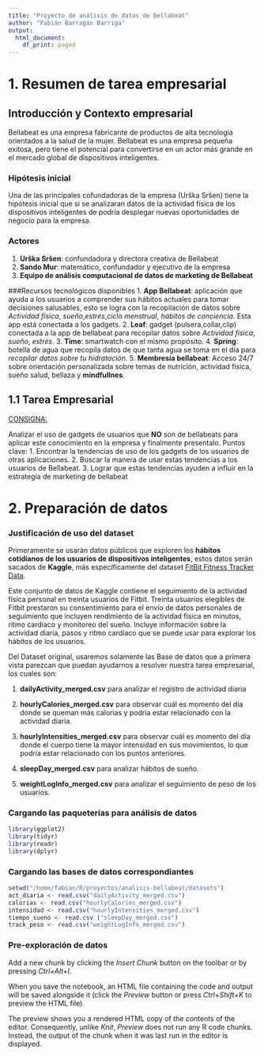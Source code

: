```yaml
---
title: "Proyecto de análisis de datos de Bellabeat"
author: "Fabián Barragán Barriga"
output:
  html_document:
    df_print: paged
---
```

# 1. Resumen de tarea empresarial

## Introducción y Contexto empresarial
Bellabeat es una empresa fabricante de productos de alta tecnología orientados a la salud de la mujer. 
Bellabeat es una empresa pequeña exitosa, pero tiene el potencial para convertirse en un actor más grande en el 
mercado global de dispositivos inteligentes.

### Hipótesis inicial
Una de las principales cofundadoras de la empresa (Urška Sršen) tiene la hipótesis inicial que si se analizaran datos de la 
actividad física de los dispositivos inteligentes de podría desplegar nuevas oportunidades de negocio para la empresa.

### Actores
1. **Urška Sršen**: confundadora y directora creativa de Bellabeat
2. **Sando Mur**: matemático, confundador y ejecutivo de la empresa
3. **Equipo de análisis computacional de datos de marketing de Bellabeat**

###Recursos tecnológicos disponibles
1. **App Bellabeat**: aplicación que ayuda a los usuarios a comprender sus hábitos actuales para tomar decisiones salusables, 
esto se logra con la recopilación de datos sobre *Actividad física*, *sueño*,*estrés*,*ciclo menstrual*, _hábitos de conciencia_.
Esta app está conectada a los gadgets. 
2. **Leaf**: gadget (pulsera,collar,clip) conectada a la app de bellabeat para recopilar datos sobre 
_Actividad física_, _sueño_, _estrés_.
3. **Time**: smartwatch con el mismo propósito.
4. **Spring**: botella de agua que recopila datos de que tanta agua se toma en el día para _recopilar datos sobre tu hidratación_.
5. **Membresía bellabeat**: Acceso 24/7 sobre orientación personalizada sobre temas de nutrición, actividad física, sueño
salud, bellaza y __mindfullnes__.


## 1.1 Tarea Empresarial
<ins>CONSIGNA: </ins>Analizar el uso de gadgets de usuarios que **NO** son de bellabeats para aplicar este conocimiento
en la empresa y finalmente presentalo.
	Puntos clave:
		1. Encontrar la tendencias de uso de los gadgets de los usuarios de otras aplicaciones.
		2. Buscar la manera de usar estas tendencias a los usuarios de Bellabeat.
		3. Lograr que estas tendencias ayuden a influir en la estrategia de marketing de bellabeat


# 2. Preparación de datos

### Justificación de uso del dataset
Primeramente se usarán datos públicos que exploren los **hábitos cotidianos de los usuarios de dispositivos inteligentes**, estos datos serán sacados  de __Kaggle__, más específicamente del dataset [FitBit Fitness Tracker Data](https://www.kaggle.com/datasets/arashnic/fitbit).

Este conjunto de datos de Kaggle contiene el seguimiento de la actividad física personal en treinta usuarios de Fitbit. Treinta usuarios elegibles de Fitbit prestaron su consentimiento para el envío de datos personales de seguimiento que incluyen rendimiento de la actividad física en minutos, ritmo cardíaco y monitoreo del sueño. Incluye información sobre la actividad diaria, pasos y ritmo cardíaco que se puede usar para explorar los hábitos de los usuarios.

Del Dataset original, usaremos solamente las Base de datos que a primera vista parezcan que puedan ayudarnos
a resolver nuestra tarea empresarial, los cuales son:

  1. **dailyActivity_merged.csv** para analizar el registro de actividad diaria
  
  2. **hourlyCalories_merged.csv** para observar cuál es momento del día donde se queman más calorias y podría estar relacionado con la actividad diaria.
  
  3. **hourlyIntensities_merged.csv** para observar cuál es momento del día donde el cuerpo tiene la mayor intensidad en sus movimientos, lo que podría estar relacionado con los puntos anteriores.
  
  4. **sleepDay_merged.csv** para analizar hábitos de sueño.
  
  5. **weightLogInfo_merged.csv** para analizar el seguimiento de peso de los usuarios.
  
### Cargando las paqueterías para análisis de datos
```r
library(ggplot2)
library(tidyr)
library(readr)
library(dplyr)
```

### Cargando las bases de datos correspondiantes
```r
setwd("/home/fabian/R/proyectos/analisis-bellabeat/datasets")
act_diaria <- read.csv("dailyActivity_merged.csv")
calorias <- read.csv("hourlyCalories_merged.csv")
intensidad <- read.csv("hourlyIntensities_merged.csv")
tiempo_sueno <- read.csv ("sleepDay_merged.csv")
track_peso <- read.csv("weightLogInfo_merged.csv")

```

### Pre-exploración de datos


Add a new chunk by clicking the *Insert Chunk* button on the toolbar or by pressing *Ctrl+Alt+I*.

When you save the notebook, an HTML file containing the code and output will be saved alongside it (click the *Preview* button or press *Ctrl+Shift+K* to preview the HTML file).

The preview shows you a rendered HTML copy of the contents of the editor. Consequently, unlike *Knit*, *Preview* does not run any R code chunks. Instead, the output of the chunk when it was last run in the editor is displayed.
